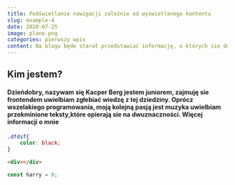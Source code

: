 ```yaml
---
title: Podświetlanie nawigacji zależnie od wyświetlanego kontentu
slug: example-4
date: 2020-07-25
image: plane.png
categories: pierwszy wpis
content: Na blogu będe starał przedstawiać informację, o których sie dowiedziałem i ułatwiły mi pracę przy projektach. Planuję prowadzić takie serię jak "Ficzery". Jest to seria, w której na praktycznych przykładach postaram się przedstawić jak używać custom hooków.
---
```

## Kim jestem?
#### Dzieńdobry, nazywam się Kacper Berg jestem juniorem, zajmuję sie frontendem uwielbiam zgłebiać wiedzę z tej dziedziny. Oprócz wszelakiego programowania, moją kolejną pasją jest muzyka uwielbiam przekminione teksty,które opierają sie na dwuznaczności. Więcej informacji o mnie 
```css 
.dfdsf{
    color: black;
}
```
```html
<div></div>
```
```js
const harry = 0;
```


